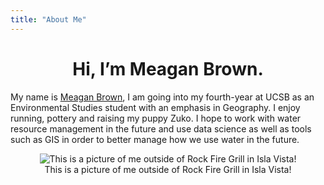 ```yaml
---
title: "About Me"
---
```

  
<center>
# Hi, I'm Meagan Brown.
</center>

My name is [Meagan Brown](file:///Users/meaganbrown/Documents/github/meaganbrown.github.io/index.html), I am going into my fourth-year at UCSB as an Environmental Studies student with an emphasis in Geography. I enjoy running, pottery and raising my puppy Zuko. I hope to work with water resource management in the future and use data science as well as tools such as GIS in order to better manage how we use water in the future.

<center>
![This is a picture of me outside of Rock Fire Grill in Isla Vista!](./img/Meagan.png)

</center>

